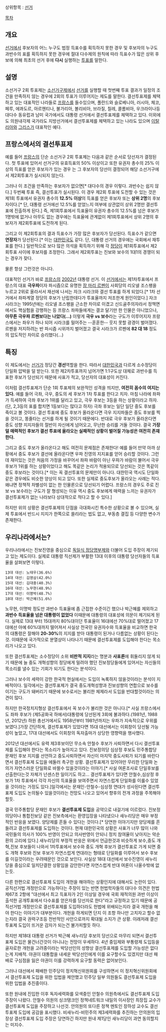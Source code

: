 상위항목 : [[선거]]

[[목차]]

== 개요 ==
[[선거]]에서 후보자의 어느 누구도 법정 득표수를 획득하지 못한 경우 및 후보자의 누구도 과반수의 표를 획득하지 못한 경우에 절대 다수제의 원칙에 따라 득표수가 많은 상위 후보에 의해 최초의 선거 후에 '''다시''' 실행하는 [[투표]]를 말한다.

== 설명 ==
소선거구 2회 투표제는 [[소선거구제]]에서 [[선거]]를 실행할 때 첫번째 투표 결과가 일정의 조건을 만족하지 않는 경우에 2회의 투표가 이루어지는 제도를 말한다. 결선투표제를 체택하고 있는 대표적인 나라들로 [[프랑스]]를 들수있으며, 폴란드와 슬로베니아, 러시아, 체코, 페루, 에콰도르, 아르헨티나, 불가리아, 볼리비아, 브라질, 칠레, 콜롬비아, 우크라이나등 대다수 동유럽과 남미 국가에서도 대통령 선거에서 결선투표제를 체택하고 있다. 이외에도 의원내각제 국가라도 지방선거에서 결선투표제를 체택하고 있는 나라도 있으며 [[이탈리아]]와 [[그리스]]가 대표적인 예다.

== 프랑스에서의 결선투표제 ==
예를 들어 [[프랑스]]의 단순 소선거구 2회 투표제는 다음과 같은 순서로 당선자가 결정된다. 첫 투표에 있어서 선거구의 유효득표의 50% 이상이고 또한 유권자 총수의 25% 이상의 득표를 얻은 후보자가 있는 경우 는 그 후보자의 당선이 결정되어 해당 소선거구에서 제2회투표가 실시되지 않는다.

그러나 이 조건을 만족하는 후보자가 없으면[* 대다수의 경우 이렇다. 과반수는 쉽지 않다.] 두번째 투표 즉, 결선투표가 실시된다. 이 경우 제2회 투표에 도전할 수 있는 것은 제1회 투표에서 유권자 총수의 '''12.5% 이상'''의 득표를 얻은 후보자 또는 '''상위 2명'''의 후보자이다.[* 단, 대통령 선거에선 12.5%를 얻었느지 여부에 상관없이 상위 2명만 결선투표에 진출하게 된다.] 즉, 제1회투표에서 득표율이 유권자 총수의 12.5%를 넘은 후보가 1명밖에 없거나 아무도 없는 경우에는 득표율에 관계없이 제1회투표에서 상위 2명의 후보자가 제2회투표에 도전하게 된다.

그리고 이 제2회투표의 결과 득표수가 가장 많은 후보자가 당선된다. 득표수가 같으면 '''연장자'''가 당선된다.[* 이는 [[대한민국]]도 같다. 단, 대통령 선거의 경우에는 국회에서 재투표를 한다.] 일반적으로 보다 많은 의석을 획득하기 위해 각 [[정당]]이 제1회투표에서 제2회투표 사이에 후보자를 조정한다. 그래서 제2회투표는 진보와 보수의 1대1의 경쟁이 되는 경우가 잦다.

물론 항상 그런것은 아니다.

대표적인 선거가 바로 [[프랑스]]의 [[2002년]] 대통령 선거. 이 [[선거]]에서는 제1차투표에서 프랑스의 대표 '''극우파'''이자 파시즘으로 유명한 [[장 마리 르펜]]이 사회당의 리오넬 조스팽을 누르고 2위로 올라서서 재선에 나서는 자크 시라크와 결선 투표를 하게 되었다.[* 1차 선거에서 좌파계열 정당의 후보가 난립한데다가 투표율까지 저조한게 원인이었다.] 자크 시라크는 1995년에는 리오넬 조스팽을 근소한 차이로 이겼고 신드골주의자라서 정책면에서도 핵실험을 강행하는 등 프랑스 좌파들에게는 결코 달기만 한 인물은 아니었으나, '''아무튼 극우파 르펜보다는 나았다(…)''' 이렇게 '''극우 vs 보수'''라는 구도가 이루어지자 프랑스에서는 좌우가 하나 되어 시라크를 밀어주는 --훈훈한-- 웃지 못할 광경이 벌어졌다. 르펜을 저지하려는 반 파시즘 시위까지 벌어졌고 결국 시라크가 르펜에 '''82 대 18''' 정도의 압도적인 차이로 승리했다(…)

== 특징 ==
이 제도에서는 [[선거]]가 정당간 '''경선'''역할을 한다. 따라서 [[대한민국]]과 다르게 소수정당이 단일화 압박을 덜 받는다. 또한 제2차투표까지 넘어가면 1:1구도상 대체로 과반수를 득표한 후보가 당선되기 때문에 사표가 적고, 당선자의 대표성이 커진다.

이처럼 결선투표제가 단순 1회 투표제의 보완적인 성격을 띄지만, '''여전히 꼼수의 여지는 있다.''' 예를 들어 극좌, 극우, 중도의 세 후보가 1차 투표를 한다고 치자. 마침 나라에 좌파가 득세하여 극좌 후보가 1위를 달리고 있고, 극우 후보는 3등을 하는 상황이라고 하자. (단, 2,3등의 표를 합치면 1등보다는 많다고 하자) 극좌 후보는 일단 일단 중도 후보를 죽이고 볼 것이다. 결선 투표에 중도 후보가 올라온다면 극우 지지파들은 중도 후보를 찍을 것이고, 똥줄타는 선거를 하게 될 것이기 때문에다. 반대로 극우 후보가 올라온다면 중도 성향 지지자들의 절반이 자신에게 넘어오고, 무난한 승리를 거둘 것이다. 결국 '''가장 덜 매력적인 후보가 결선 투표에 올라오는 실패적인 상황이 벌어질 가능성은 여전히 존재한다.'''

그리고 중도 후보가 올라온다고 해도 여전히 문제점은 존재한다! 예를 들어 만약 아까 상황에서 중도 후보가 결선에 올라온다면 우파 진영의 지지표를 얻어 승리할 것이다. 그런데 재미있는 것은 처음의 가정을 바꾸어서 좌파 바람이 아닌 우파가 바람이 불어서 극우 후보가 1위를 하는 상황이었다고 해도 똑같은 논리가 적용되므로 당선되는 것은 똑같이 중도 후보라는 것이다.[* 이는 꼭 결선투표의 문제만이 아니다. 대한민국 역시도 단일화 같은 경우에도 비슷한 양상이 되고 있다. 또한 실제로 중도후보가 올라오는 사례는 적다. 왜냐면 정책적 차별성이 없는 한 인물론으로 당선되기 어렵다. 프랑스의 경우도 주로 진보 vs 보수라는 구도가 잘 형성되는 이유 역시 중도 후보에게 매력을 느끼는 유권자가 결선투표제가 없는 나라보다 상대적으로 적다고 할 수 있다.]

하지만 위의 상황은 결선투표제의 단점을 극대화시킨 특수한 상황으로 볼 수 있으며, 실제 투표에서 반드시 지지가 한쪽으로 쏠리라는 법도 없고, 부동층 결집 등 다양한 변수가 존재한다.
== 우리나라에서는? ==

우리나라에서는 진보진영을 중심으로 [[독일식 정당명부제]]와 더불어 도입 주장이 제기되고 있는 제도이다. 실제로 대통령 직선제가 부활한 13대 이후의 대통령 당선자들의 득표율을 살펴보면 이렇다.

 13대 대선: 노태우(36.6%)
 14대 대선: 김영삼(42.0%)
 15대 대선: 김대중(40.3%)
 16대 대선: 노무현(48.9%)
 17대 대선: 이명박(48.7%)
 18대 대선: 박근혜(51.6%)

노무현, 이명박 정도만 과반수 득표율에 좀 근접한 수준이긴 했으나 박근혜를 제외하고 '''과반수 득표율을 넘은 대통령이 없었다''' 이때문에 대통령의 대표성에 의문이 제기되게 된다. 실제로 13대 부터 15대까지 80%대이던 투표율이 16대에선 70%대로 떨어졌고 17대에선 아예 60%대까지 떨어져서 사실상 전국민 유권자수와 득표율을 비교하면 한국의 대통령은 잘해야 '''20-30%'''의 지지를 받아 대통령이 된거나 다름없는 상황이 된다는것. 이때문에 국가적으로 분열상이 나타나기 때문에 결선투표제를 도입해야 한다는 목소리가 나오고 있다.

또한 결선투표제는 소수정당이 소위 '''비판적 지지'''라는 명분과 '''사표론'''에 휘둘리지 않게 되기 때문에 늘 중도 개혁성향의 정당에게 밀려야 했던 진보정당들에게 있어서는 자신들의 목소리를 낼수 있는 기회가 되기도 한다는 분석이다.

그러나 보수의 세력이 강한 한국적 현실에서는 도입이 녹록하지 않을것이라는 분석이 지배적이다. 일각에서는 결선투표제가 결국 중도개혁성향과 진보성향의 연합으로 보수를 이기는 구도가 돼버리기 때문에 보수로서는 불리한 체제라서 도입을 반대할것이라는 의견이 많다. 

하지만 한국정치지형상 결선투표에서 꼭 보수가 불리한 것은 아니다.[* 사실 프랑스에서도 좌파 후보가 (제5공화국 하에서)대통령에 당선된게 3회에 불과하다.(1981년, 1988년, 2012년) 하원 총선거에서도 1958년부터 1981년까지는 우파가 지속적으로 우위를 보였다.]가장 간단하게, 결선투표제가 있었다면 15대 대선에서는 이회창이 당선될 가능성이 높았고, 17대 대선에서도 이회창의 독자출마가 상당한 영향력을 행사했다.

2012년 대선에서도 유력 제3후보이던 무소속 안철수 후보가 사퇴하면서 다시 결선투표제를 도입해야 한다는 목소리가 높아지고 있다. 진보정의당 심상정 후보도 민주통합당 문재인 후보 지지를 선언하고 중도사퇴하면서 자신이 마지막 중도사퇴가 되기를 바란다면서 결선투표제 도입을 에둘러 촉구한 상황. 결선투표제가 있어야만 무리한 단일화 논의가 자연스러운 단일화로 바뀔수 있을것이라는 이야기.[* 사실 여론조사로 단일후보를 선출한다는것 자체가 넌센스한 일이기도 하고... 결선투표제가 있다면 안철수,심상정 후보가 1차 투표에서 각각 자신의 득표율을 보여주면서 자연스럽게 단일화를 이룰수 있었을 것이라는 가정도 있다.]일각에서는 문재인-안철수-심상정 연대가 성사된다면 결선투표제 도입도 논의될수 있을것이라는 전망도 나오고 있어서 향후의 전개 과정을 주목해야 할듯.

결국 민주통합당 문재인 후보가 '''결선투표제 도입'''을 공약으로 내걸기에 이르렀다. 진보정의당이나 통합진보당 같은 진보측에서는 환영입장을 나타냈으나 새누리당은 매우 부정적인 반응을 보였다. 양당제를 흔들 수 있다는 것이다.[* 당연한 이야기지만 양당제를 흔들려고 결선투표제를 도입하는 것이다. 현재 대한민국의 상황은 사표가 너무 많이 나와 국민들의 의사가 100% 반영이 안되고 의사반영이 안되니 정치 참여율이 낮아지는 악순환의 고리에 있다.] 새누리당의 부정적 반응은 위에서 언급한것과 비슷하게 보수,중도 개혁,진보 후보들이 나와서 1차투표에서 보수와 중도 개혁 후보가 결선투표로 가게 되면 중도 개혁 후보와 진보 후보가 자연스럽게 연대라는 형태로 단일화를 이루어서 보수 후보를 이길것이라는 우려때문인 것으로 보인다. 사실상 18대 대선에서 보수진영이 새누리당을 중심으로 일치단결한 상황임을 감안한다면 자연스럽게 반대 여론이 나올수밖에 없는듯. 

다른 한편으로 결선투표제 도입이 개헌을 해야하는 상황인지에 대해서도 논란이 있다. 공직선거법 개정만으로 가능하다는 주장이 있는 반면 헌법학자들의 대다수 의견은 헌법 제67조 2항에 "대선에서 최고 득표자가 2인 이상일 경우에 국회 재적의원 과반 이상이 출석한 공개투표에서 다수표를 얻은자를 당선자로 한다"라고 규정하고 있기 때문에 공직선거법 개정만으로 결선투표제를 도입하더라도 헌법에 위배되는지라 결국 개헌을 해야 한다는 이야기가 대부분이다. 개헌을 하게되면 단지 이 조항 하나만 고치자고 할수 없는지라 결국 권력구조등 전반적인 사안으로까지 확대될 소지가 큰 상황. 이래저래 결선투표제 도입이 뜨거운 감자가 되는건 불가피할듯 하다.

하지만 제18대 대통령 선거가 박근혜 새누리당 후보의 당선으로 마무리 되면서 결선투표제 도입은 물건너간것이 아니냐는 전망이 우세하다. 4년 중임제와 부통령제 도입등을 골자로한 개헌을 고려중이라는 박당선인의 성향상 결선투표제를 도입할 가능성은 없다는게 지배적. 야권이 대통합을 내세운 박당선인에게 이를 요구할수도 있겠지만 대선 패배로 구심점을 잃은 야권이 이를 강력하게 요구할 동력은 없어보인다. 

그러나 대선에서 패배한 민주당이 정치혁신위원회를 구성하면서 이 정치혁신위원회에서 결선투표제 도입을 위한 입법을 제안했고 민주당 일부 의원들도 결선투표제 도입을 위한 입법을 추진중이다.

또한 원내에 진입한 이후 독자세력화를 모색중인 안철수 의원측에서도 결선투표제 도입 주장이 나왔다. 안철수 의원의 싱크탱크인 정책네트워크 내일의 이사장인 최장집 교수가 결선투표제 도입을 주장하고 나선것. 안의원의 또다른 정책 멘토인 장하성 교수도 결선투표제 도입에 공감을 표시했다. 비새누리-비민주의 제3세력화를 추진하는 안의원의 입장상 결선투표제 도입 주장은 당연하긴 하지만 원내 제1당인 새누리당이 과연 동의할지는 미지수. 
